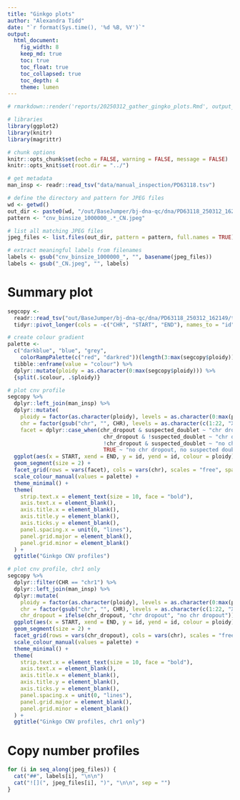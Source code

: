 ```yaml
---
title: "Ginkgo plots"
author: "Alexandra Tidd"
date: "`r format(Sys.time(), '%d %B, %Y')`"
output:
  html_document:
    fig_width: 8
    keep_md: true
    toc: true
    toc_float: true
    toc_collapsed: true
    toc_depth: 4
    theme: lumen
---
```


```r
# rmarkdown::render('reports/20250312_gather_gingko_plots.Rmd', output_file = '20250312_gather_gingko_plots.html', output_dir = 'reports/')

# libraries
library(ggplot2)
library(knitr)
library(magrittr)

# chunk options
knitr::opts_chunk$set(echo = FALSE, warning = FALSE, message = FALSE)
knitr::opts_knit$set(root.dir = "../")
```

```r
# get metadata
man_insp <- readr::read_tsv("data/manual_inspection/PD63118.tsv")

# define the directory and pattern for JPEG files
wd <- getwd()
out_dir <- paste0(wd, "/out/BaseJumper/bj-dna-qc/dna/PD63118_250312_162149/tertiary_analyses/cnv_ginkgo")
pattern <- "cnv_binsize_1000000_.*_CN.jpeg"

# list all matching JPEG files
jpeg_files <- list.files(out_dir, pattern = pattern, full.names = TRUE)

# extract meaningful labels from filenames
labels <- gsub("cnv_binsize_1000000_", "", basename(jpeg_files))
labels <- gsub("_CN.jpeg", "", labels)
```

# Summary plot

```r
segcopy <-
  readr::read_tsv("out/BaseJumper/bj-dna-qc/dna/PD63118_250312_162149/tertiary_analyses/cnv_ginkgo/SegCopy.binsize_1000000.tsv") %>%
  tidyr::pivot_longer(cols = -c("CHR", "START", "END"), names_to = "id", values_to = "ploidy")

# create colour gradient
palette <-
  c("darkblue", "blue", "grey",
    colorRampPalette(c("red", "darkred"))(length(3:max(segcopy$ploidy)))) %>%
  tibble::enframe(value = "colour") %>%
  dplyr::mutate(ploidy = as.character(0:max(segcopy$ploidy))) %>%
  {split(.$colour, .$ploidy)}

# plot cnv profile
segcopy %>%
  dplyr::left_join(man_insp) %>%
  dplyr::mutate(
    ploidy = factor(as.character(ploidy), levels = as.character(0:max(ploidy))),
    chr = factor(gsub("chr", "", CHR), levels = as.character(c(1:22, "X", "Y"))),
    facet = dplyr::case_when(chr_dropout & suspected_doublet ~ "chr dropout, suspected doublet",
                              chr_dropout & !suspected_doublet ~ "chr dropout, singlet",
                              !chr_dropout & suspected_doublet ~ "no chr dropout, suspected doublet",
                              TRUE ~ "no chr dropout, no suspected doublet")) %>%
  ggplot(aes(x = START, xend = END, y = id, yend = id, colour = ploidy)) +
  geom_segment(size = 2) +
  facet_grid(rows = vars(facet), cols = vars(chr), scales = "free", space = "free") +
  scale_colour_manual(values = palette) +
  theme_minimal() +
  theme(
    strip.text.x = element_text(size = 10, face = "bold"),
    axis.text.x = element_blank(),
    axis.title.x = element_blank(),
    axis.title.y = element_blank(),
    axis.ticks.y = element_blank(),
    panel.spacing.x = unit(0, "lines"),
    panel.grid.major = element_blank(),
    panel.grid.minor = element_blank()
  ) +
  ggtitle("Ginkgo CNV profiles")

# plot cnv profile, chr1 only
segcopy %>%
  dplyr::filter(CHR == "chr1") %>%
  dplyr::left_join(man_insp) %>%
  dplyr::mutate(
    ploidy = factor(as.character(ploidy), levels = as.character(0:max(ploidy))),
    chr = factor(gsub("chr", "", CHR), levels = as.character(c(1:22, "X", "Y"))),
    chr_dropout = ifelse(chr_dropout, "chr dropout", "no chr dropout")) %>%
  ggplot(aes(x = START, xend = END, y = id, yend = id, colour = ploidy)) +
  geom_segment(size = 2) +
  facet_grid(rows = vars(chr_dropout), cols = vars(chr), scales = "free", space = "free") +
  scale_colour_manual(values = palette) +
  theme_minimal() +
  theme(
    strip.text.x = element_text(size = 10, face = "bold"),
    axis.text.x = element_blank(),
    axis.title.x = element_blank(),
    axis.title.y = element_blank(),
    axis.ticks.y = element_blank(),
    panel.spacing.x = unit(0, "lines"),
    panel.grid.major = element_blank(),
    panel.grid.minor = element_blank()
  ) +
  ggtitle("Ginkgo CNV profiles, chr1 only")
```

# Copy number profiles

```r
for (i in seq_along(jpeg_files)) {
  cat("##", labels[i], "\n\n")
  cat("![](", jpeg_files[i], ")", "\n\n", sep = "")
}
```
